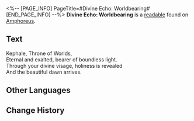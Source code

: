 <%-- [PAGE_INFO]
PageTitle=#Divine Echo: Worldbearing#
[END_PAGE_INFO] --%>
{{Readable Infobox
|id           = 517
|partIds      = 190844
|title        = 
|image        = Item Divine Echo- Worldbearing.png
|world        = Amphoreus
|parts        = 1
|author       = <!--to be added-->
|description  = A memory left by a Titan's Miracle. Only those who have received divine blessings can hear such holy resonance... Listen, a hymn of dawn echoes from the heart of the world.
|part1        = Divine Echo: Worldbearing
|source1      = {{cx|Source missing}}
|characters   = 
|factions     = 
}}
'''Divine Echo: Worldbearing''' is a [[readable]] found on [[Amphoreus]].
<!--
==Location==
{{Map Embed|<map name>|<marker id>}}
-->
==Text==
Kephale, Throne of Worlds,<br />Eternal and exalted, bearer of boundless light.<br />Through your divine visage, holiness is revealed<br />And the beautiful dawn arrives.

<!--
==Trivia==
* 
-->
==Other Languages==
{{Other Languages
|en   = Divine Echo: Worldbearing
|zhs  = 神性的回响：负世
|zht  = 神性的迴響：負世
|ja   = 神性の反響：世負い
|ko   = 신성의 메아리: 부세
|es   = Eco divino: el Sostén del mundo
|fr   = Écho Divin&nbsp;: Porte-Monde
|ru   = Отголосок божественности: Опора мира
|th   = แว่วเสียงศักดิ์สิทธิ์: แบกโลกา
|vi   = Tiếng Vọng Thần Tính: Phụ Thế
|de   = Göttliches Echo: Welt
|id   = Gema Ilahi: Penopang Dunia
|pt   = Eco Divino: Sustenta-Mundo
}}

==Change History==
{{Change History|3.2}}